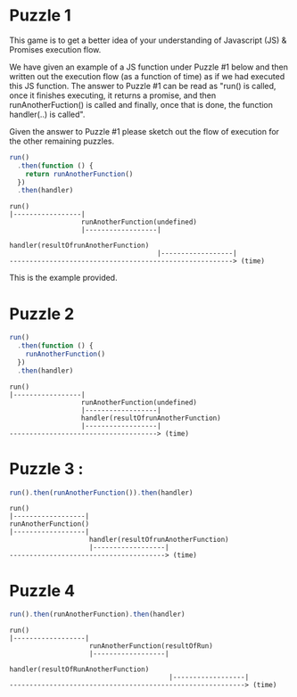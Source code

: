 # Puzzle 1

This game is to get a better idea of your understanding of Javascript (JS) & Promises execution flow.

We have given an example of a JS function under Puzzle #1 below and then written out the execution flow (as a function of time) as if we had executed this JS function. The answer to Puzzle #1 can be read as "run() is called, once it finishes executing, it returns a promise, and then runAnotherFuction() is called and finally, once that is done, the function handler(..) is called".

Given the answer to Puzzle #1 please sketch out the flow of execution for the other remaining puzzles.

```js
run()
  .then(function () {
    return runAnotherFunction()
  })
  .then(handler)
```

```
run()
|-----------------|
                  runAnotherFunction(undefined)
                  |------------------|
                                     handler(resultOfrunAnotherFunction)
                                     |------------------|
--------------------------------------------------------> (time)
```

This is the example provided.

# Puzzle 2

```js
run()
  .then(function () {
    runAnotherFunction()
  })
  .then(handler)
```

```
run()
|-----------------|
                  runAnotherFunction(undefined)
                  |------------------|
                  handler(resultOfrunAnotherFunction)
                  |------------------|
-------------------------------------> (time)
```

# Puzzle 3 :

```js
run().then(runAnotherFunction()).then(handler)
```

```
run()
|------------------|
runAnotherFunction()
|------------------|
                    handler(resultOfrunAnotherFunction)
                    |------------------|
---------------------------------------> (time)

```

# Puzzle 4

```js
run().then(runAnotherFunction).then(handler)
```

```
run()
|------------------|
                    runAnotherFunction(resultOfRun)
                    |------------------|
                                        handler(resultOfRunAnotherFunction)
                                        |------------------|
-----------------------------------------------------------> (time)
```

